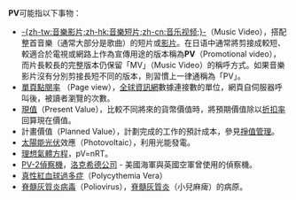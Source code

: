 '''PV'''可能指以下事物：

* [[音樂錄影帶|-{zh-tw:音樂影片;zh-hk:音樂短片;zh-cn:音乐视频;}-]]（Music Video），搭配整首音樂（通常大部分是歌曲）的短片或[[視像|影片]]。在日语中通常將剪接成較短、較適合於電視或網路上作為宣傳用途的版本稱為'''PV'''（Promotional video），而片長較長的完整版本仍保留「MV」（Music Video）的稱呼方式。如果音樂影片沒有分別剪接長短不同的版本，則習慣上一律通稱為「PV」。 
* [[單頁點閱率|單頁點閱率]] （Page view），[[全球資訊網|全球資訊網]]數據連接數的單位，網頁自伺服器呼叫後，被讀者瀏覽的次數。
* [[現值|現值]]（Present Value），比較不同將來的貨幣價值時，將預期價值除以[[折扣率|折扣率]]回算現在價值。
* 計畫價值（Planned Value），計劃完成的工作的預計成本，參見[[掙值管理|掙值管理]]。
* [[太陽能光伏|太陽能光伏]]效應（Photovoltaic），利用光能發電。
* [[理想氣體方程|理想氣體方程]]，pV=nRT。
* [[PV-2偵察機|PV-2偵察機]]，[[洛克希德公司|洛克希德公司]] - 美國海軍與英國空軍曾使用的偵察機。
* [[真性紅血球過多症|真性紅血球過多症]]（Polycythemia Vera）
* [[脊髓灰質炎病毒|脊髓灰質炎病毒]]（Poliovirus），[[脊髓灰質炎|脊髓灰質炎]]（小兒麻痺）的病原。

{{disambig|Cat=二字拉丁字母缩写消歧义}}